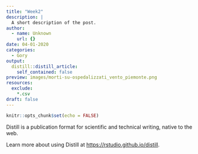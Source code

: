```yaml
---
title: "Week2"
description: |
  A short description of the post.
author:
  - name: Unknown
    url: {}
date: 04-01-2020
categories:
  - Gory
output:
  distill::distill_article:
    self_contained: false
preview: images/morti-su-ospedalizzati_vento_piemonte.png
resources:
  exclude:
    *.csv  
draft: false
---
```


```r
knitr::opts_chunk$set(echo = FALSE)
```

Distill is a publication format for scientific and technical writing, native to the web.

Learn more about using Distill at <https://rstudio.github.io/distill>.

